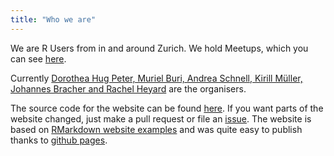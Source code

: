 ```yaml
---
title: "Who we are"
---
```


We are R Users from in and around Zurich. We hold Meetups, which you can see 
[here](http://www.meetup.com/Zurich-R-User-Group/).

Currently [Dorothea Hug Peter, Muriel Buri, Andrea Schnell, Kirill Müller, Johannes Bracher and Rachel Heyard](http://www.meetup.com/Zurich-R-User-Group/members/?op=leaders) 
are the organisers.

The source code for the website can be found [here](https://github.com/Zurich-R-User-Group/Zurich-R-User-Group.github.io). 
If you want parts of the website changed, just make a pull request or file an
[issue](https://github.com/Zurich-R-User-Group/Zurich-R-User-Group.github.io/issues).
The website is based on [RMarkdown website examples](https://github.com/rstudio/rmarkdown-website-examples)
and was quite easy to publish thanks to [github pages](https://pages.github.com/).
